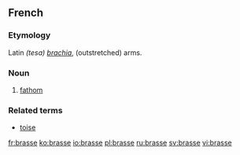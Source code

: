 ==French==
===Etymology===
Latin ''(tesa) [[brachia]]'', (outstretched) arms.

===Noun===
{{fr-noun|f|s}}
#[[fathom]]

===Related terms===
*[[toise]]

[[fr:brasse]]
[[ko:brasse]]
[[io:brasse]]
[[pl:brasse]]
[[ru:brasse]]
[[sv:brasse]]
[[vi:brasse]]